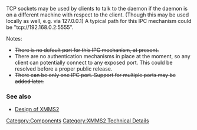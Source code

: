 TCP sockets may be used by clients to talk to the daemon if the daemon is on a different machine with respect to the client. (Though this may be used locally as well, e.g. via 127.0.0.1) A typical path for this IPC mechanism could be "tcp://192.168.0.2:5555".

Notes:
* <strike>There is no default port for this IPC mechanism, at present.</strike>
* There are no authentication mechanisms in place at the moment, so any client can potentially connect to any exposed port. This could be resolved before a proper public release.
* <strike>There can be only one IPC port. Support for multiple ports may be added later.</strike>

===See also===
* [[Design of XMMS2]]

[[Category:Components]]
[[Category:XMMS2 Technical Details]]